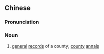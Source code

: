 ==Chinese==
{{zh-forms|s=县志}}

===Pronunciation===
{{zh-pron
|m=xiànzhì
|c=jyun6 zi3
|mn=qz:kūiⁿ-chì/xm:koāiⁿ-chì/zz:koān-chì
|cat=n
}}

===Noun===
{{zh-noun}}

# [[general]] [[record]]s of a county; [[county]] [[annal]]s